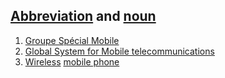 ==[[Abbreviation]] and [[noun]]==

#[[Groupe Spécial Mobile]]
#[[Global System for Mobile telecommunications]]
#[[Wireless]] [[mobile phone]]